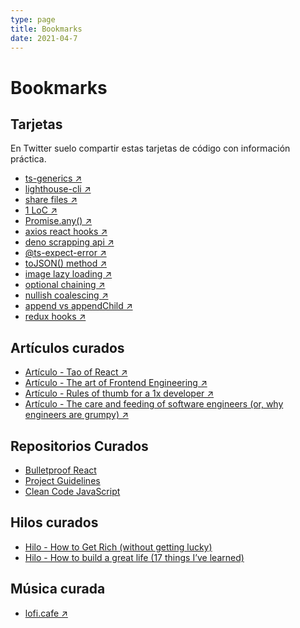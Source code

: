 ```yaml
---
type: page
title: Bookmarks
date: 2021-04-7
---
```


# Bookmarks

## Tarjetas

En Twitter suelo compartir estas tarjetas de código con información práctica.

- [ts-generics ↗ ](https://twitter.com/lndgalante/status/1415396210836443136)
- [lighthouse-cli ↗ ](https://twitter.com/lndgalante/status/1399372005921767424)
- [share files ↗ ](https://twitter.com/lndgalante/status/1397576166538686466)
- [1 LoC ↗ ](https://twitter.com/lndgalante/status/1391782613585596416)
- [Promise.any() ↗ ](https://twitter.com/lndgalante/status/1386713959110168581)
- [axios react hooks ↗ ](https://twitter.com/lndgalante/status/1385266626149421056)
- [deno scrapping api ↗ ](https://twitter.com/lndgalante/status/1380555475075411973)
- [@ts-expect-error ↗ ](https://twitter.com/lndgalante/status/1377972650992107520)
- [toJSON() method ↗ ](https://twitter.com/lndgalante/status/1375473023894102018)
- [image lazy loading ↗ ](https://twitter.com/lndgalante/status/1370039387069759491)
- [optional chaining ↗ ](https://twitter.com/lndgalante/status/1367864046888902659)
- [nullish coalescing ↗ ](https://twitter.com/lndgalante/status/1367138430640156683)
- [append vs appendChild ↗ ](https://twitter.com/lndgalante/status/1365349762522902530)
- [redux hooks ↗ ](https://twitter.com/lndgalante/status/1365055894875222016)

## Artículos curados

- [Artículo - Tao of React ↗ ](https://alexkondov.com/tao-of-react)
- [Artículo - The art of Frontend Engineering ↗ ](https://www.narative.co/articles/the-art-of-frontend-engineering)
- [Artículo - Rules of thumb for a 1x developer ↗ ](https://muldoon.cloud/programming/2020/04/17/programming-rules-thumb.html)
- [Artículo - The care and feeding of software engineers (or, why engineers are grumpy) ↗ ](https://humanwhocodes.com/blog/2012/06/12/the-care-and-feeding-of-software-engineers-or-why-engineers-are-grumpy)

## Repositorios Curados

- [Bulletproof React](https://github.com/alan2207/bulletproof-react)
- [Project Guidelines](https://github.com/elsewhencode/project-guidelines)
- [Clean Code JavaScript](https://github.com/ryanmcdermott/clean-code-javascript)

## Hilos curados

- [Hilo - How to Get Rich (without getting lucky)](https://twitter.com/naval/status/1002103360646823936)
- [Hilo - How to build a great life (17 things I’ve learned)](https://twitter.com/Camp4/status/1402689150353129472)

## Música curada

- [lofi.cafe ↗ ](https://lofi.cafe)
